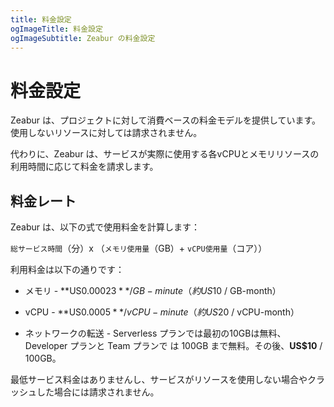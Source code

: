 ```yaml
---
title: 料金設定
ogImageTitle: 料金設定
ogImageSubtitle: Zeabur の料金設定
---
```


# 料金設定

Zeabur は、プロジェクトに対して消費ベースの料金モデルを提供しています。使用しないリソースに対しては請求されません。

代わりに、Zeabur は、サービスが実際に使用する各vCPUとメモリリソースの利用時間に応じて料金を請求します。

## 料金レート

Zeabur は、以下の式で使用料金を計算します：

`総サービス時間`（分）x （`メモリ使用量`（GB）+ `vCPU使用量`（コア））

利用料金は以下の通りです：

- メモリ - **US$0.00023** / GB-minute（約US$10 / GB-month）

- vCPU - **US$0.0005** / vCPU-minute（約US$20 / vCPU-month）

- ネットワークの転送 - Serverless プランでは最初の10GBは無料、Developer プランと Team プランで は 100GB まで無料。その後、**US$10** / 100GB。

最低サービス料金はありませんし、サービスがリソースを使用しない場合やクラッシュした場合には請求されません。
